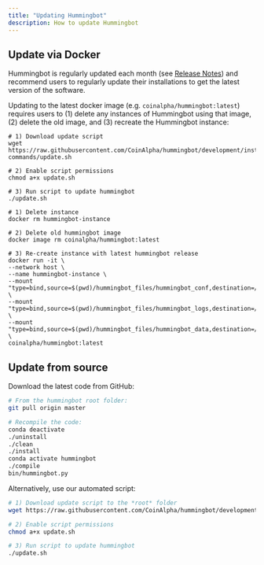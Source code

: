 ```yaml
---
title: "Updating Hummingbot"
description: How to update Hummingbot
---
```



## Update via Docker

Hummingbot is regularly updated each month (see [Release Notes](/release-notes/)) and recommend users to regularly update their installations to get the latest version of the software.  

Updating to the latest docker image (e.g. `coinalpha/hummingbot:latest`) requires users to (1) delete any instances of Hummingbot using that image, (2) delete the old image, and (3) recreate the Hummingbot instance:

<MultiCodeBlock>

```Script
# 1) Download update script
wget https://raw.githubusercontent.com/CoinAlpha/hummingbot/development/installation/docker-commands/update.sh

# 2) Enable script permissions
chmod a+x update.sh

# 3) Run script to update hummingbot
./update.sh
```

```Detailed Commands
# 1) Delete instance
docker rm hummingbot-instance

# 2) Delete old hummingbot image
docker image rm coinalpha/hummingbot:latest

# 3) Re-create instance with latest hummingbot release
docker run -it \
--network host \
--name hummingbot-instance \
--mount "type=bind,source=$(pwd)/hummingbot_files/hummingbot_conf,destination=/conf/" \
--mount "type=bind,source=$(pwd)/hummingbot_files/hummingbot_logs,destination=/logs/" \
--mount "type=bind,source=$(pwd)/hummingbot_files/hummingbot_data,destination=/data/" \
coinalpha/hummingbot:latest
```
</MultiCodeBlock>

## Update from source

Download the latest code from GitHub:

```bash
# From the hummingbot root folder:
git pull origin master

# Recompile the code:
conda deactivate
./uninstall
./clean
./install
conda activate hummingbot
./compile
bin/hummingbot.py
```

Alternatively, use our automated script:

```bash
# 1) Download update script to the *root* folder
wget https://raw.githubusercontent.com/CoinAlpha/hummingbot/development/installation/install-from-source/update.sh

# 2) Enable script permissions
chmod a+x update.sh

# 3) Run script to update hummingbot
./update.sh
```
